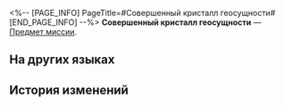 <%-- [PAGE_INFO]
PageTitle=#Совершенный кристалл геосущности#
[END_PAGE_INFO] --%>
{{Предмет Инфобокс
|id          = 140178
|Изображение = Предмет Совершенный кристалл геосущности.png
|Тип         = Предмет миссии
|Инвентарь   = Миссии
|Редкость    = 3
|Эффект      = 
|Описание    = Мерцающий синим кристалл геосущности размером с кулак.<br />Вероятно, старший шахтёр Антонина знает ему цену.
}}
'''Совершенный кристалл геосущности''' — [[Предмет миссии]].

==На других языках==
{{На других языках
|en   = Perfect Geomarrow Crystal
|zhs  = 完美的地髓结晶
|zht  = 完美的地髓結晶
|ja   = 完璧な地髄結晶
|ko   = 완벽한 지오매로우 결정
|es   = Cristal de geomédula perfecto
|fr   = Cristal de géomoelle parfait
|ru   = Совершенный кристалл геосущности
|th   = Geomarrow Crystal ที่สมบูรณ์แบบ
|vi   = Kết Tinh Tủy Ngầm Hoàn Hảo
|de   = Perfekter Geomark-Kristall
|id   = Kristal Geomarrow yang Sempurna
|pt   = Cristal de Geoessência Perfeito
}}

==История изменений==
{{История изменений|3.5}}